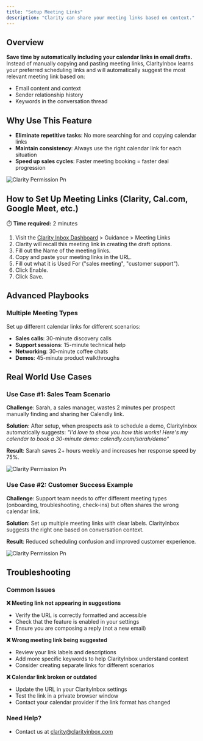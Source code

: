 ```yaml
---
title: "Setup Meeting Links"
description: "Clarity can share your meeting links based on context."
---
```


## Overview 

**Save time by automatically including your calendar links in email drafts.** Instead of manually copying and pasting meeting links, ClarityInbox learns your preferred scheduling links and will automatically suggest the most relevant meeting link based on:

- Email content and context
- Sender relationship history
- Keywords in the conversation thread

## Why Use This Feature

- **Eliminate repetitive tasks**: No more searching for and copying calendar links
- **Maintain consistency**: Always use the right calendar link for each situation
- **Speed up sales cycles**: Faster meeting booking = faster deal progression

![Clarity Permission Pn](/images/meeting-links.png)

## How to Set Up Meeting Links  (Clarity, Cal.com, Google Meet, etc.)

⏱️ **Time required:** 2 minutes

1. Visit the [Clarity Inbox Dashboard](https://app.clarityinbox.com/dashboard) \> Guidance \> Meeting Links
2. Clarity will recall this meeting link in creating the draft options.
3. Fill out the Name of the meeting links.
4. Copy and paste your meeting links in the URL.
5. Fill out what it is Used For ("sales meeting", "customer support").
6. Click Enable.
7. Click Save.

## Advanced Playbooks

### Multiple Meeting Types

Set up different calendar links for different scenarios:

- **Sales calls**: 30-minute discovery calls
- **Support sessions**: 15-minute technical help
- **Networking**: 30-minute coffee chats
- **Demos**: 45-minute product walkthroughs

## Real World Use Cases

### Use Case #1: Sales Team Scenario

**Challenge**: Sarah, a sales manager, wastes 2 minutes per prospect manually finding and sharing her Calendly link.

**Solution**: After setup, when prospects ask to schedule a demo, ClarityInbox automatically suggests: _"I'd love to show you how this works! Here's my calendar to book a 30-minute demo: calendly.com/sarah/demo"_

**Result**: Sarah saves 2+ hours weekly and increases her response speed by 75%.

![Clarity Permission Pn](/images/calendly.png)

### Use Case #2: Customer Success Example

**Challenge**: Support team needs to offer different meeting types (onboarding, troubleshooting, check-ins) but often shares the wrong calendar link.

**Solution**: Set up multiple meeting links with clear labels. ClarityInbox suggests the right one based on conversation context.

**Result**: Reduced scheduling confusion and improved customer experience.

![Clarity Permission Pn](/images/cal.png)

## Troubleshooting

### Common Issues

**❌ Meeting link not appearing in suggestions**

- Verify the URL is correctly formatted and accessible
- Check that the feature is enabled in your settings
- Ensure you are composing a reply (not a new email)

**❌ Wrong meeting link being suggested**

- Review your link labels and descriptions
- Add more specific keywords to help ClarityInbox understand context
- Consider creating separate links for different scenarios

**❌ Calendar link broken or outdated**

- Update the URL in your ClarityInbox settings
- Test the link in a private browser window
- Contact your calendar provider if the link format has changed

### Need Help?

- Contact us at [clarity@clarityinbox.com](mailto:clarity@clarityinbox.com)
